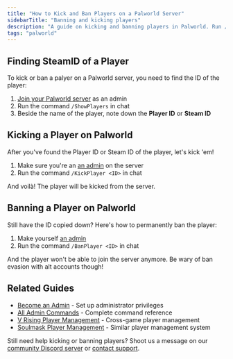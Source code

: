 ```yaml
---
title: "How to Kick and Ban Players on a Palworld Server"
sidebarTitle: "Banning and kicking players"
description: "A guide on kicking and banning players in Palworld. Run /KickPlayer <ID> or /BanPlayer <ID> in chat."
tags: "palworld"
---
```


## Finding SteamID of a Player
To kick or ban a palyer on a Palworld server, you need to find the ID of the player:

1. [Join your Palworld server](./join-server) as an admin
2. Run the command `/ShowPlayers` in chat
3. Beside the name of the player, note down the **Player ID** or **Steam ID**

## Kicking a Player on Palworld
After you've found the Player ID or Steam ID of the player, let's kick 'em!

1. Make sure you're an [an admin](./become-an-admin) on the server
2. Run the command `/KickPlayer <ID>` in chat

And voilà! The player will be kicked from the server.

## Banning a Player on Palworld
Still have the ID copied down? Here's how to permanently ban the player:

1. Make yourself [an admin](./become-an-admin)
2. Run the command `/BanPlayer <ID>` in chat

And the player won't be able to join the server anymore. Be wary of ban evasion with alt accounts though!

## Related Guides

- [Become an Admin](/games/palworld/become-an-admin) - Set up administrator privileges
- [All Admin Commands](/games/palworld/all-admin-commands) - Complete command reference
- [V Rising Player Management](/games/vrising/ban-and-kick-players) - Cross-game player management
- [Soulmask Player Management](/games/soulmask/banning-and-unbanning-players) - Similar player management system

Still need help kicking or banning players? Shoot us a message on our
[community Discord server](https://xgamingserver.com/discord) or [contact support](https://xgamingserver.com/support).